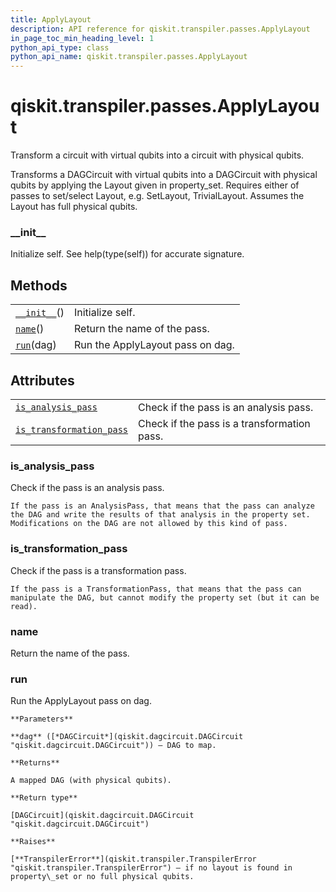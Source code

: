 ```yaml
---
title: ApplyLayout
description: API reference for qiskit.transpiler.passes.ApplyLayout
in_page_toc_min_heading_level: 1
python_api_type: class
python_api_name: qiskit.transpiler.passes.ApplyLayout
---
```


# qiskit.transpiler.passes.ApplyLayout

<Class id="qiskit.transpiler.passes.ApplyLayout" isDedicatedPage={true} github="https://github.com/qiskit/qiskit/tree/stable/0.18/qiskit/transpiler/passes/layout/apply_layout.py" signature="ApplyLayout(*args, **kwargs)">
  Transform a circuit with virtual qubits into a circuit with physical qubits.

  Transforms a DAGCircuit with virtual qubits into a DAGCircuit with physical qubits by applying the Layout given in property\_set. Requires either of passes to set/select Layout, e.g. SetLayout, TrivialLayout. Assumes the Layout has full physical qubits.

  ### \_\_init\_\_

  <Function id="qiskit.transpiler.passes.ApplyLayout.__init__" name="__init__" signature="__init__()">
    Initialize self. See help(type(self)) for accurate signature.
  </Function>

  ## Methods

  |                                                                                                                |                                  |
  | -------------------------------------------------------------------------------------------------------------- | -------------------------------- |
  | [`__init__`](#qiskit.transpiler.passes.ApplyLayout.__init__ "qiskit.transpiler.passes.ApplyLayout.__init__")() | Initialize self.                 |
  | [`name`](#qiskit.transpiler.passes.ApplyLayout.name "qiskit.transpiler.passes.ApplyLayout.name")()             | Return the name of the pass.     |
  | [`run`](#qiskit.transpiler.passes.ApplyLayout.run "qiskit.transpiler.passes.ApplyLayout.run")(dag)             | Run the ApplyLayout pass on dag. |

  ## Attributes

  |                                                                                                                                                        |                                             |
  | ------------------------------------------------------------------------------------------------------------------------------------------------------ | ------------------------------------------- |
  | [`is_analysis_pass`](#qiskit.transpiler.passes.ApplyLayout.is_analysis_pass "qiskit.transpiler.passes.ApplyLayout.is_analysis_pass")                   | Check if the pass is an analysis pass.      |
  | [`is_transformation_pass`](#qiskit.transpiler.passes.ApplyLayout.is_transformation_pass "qiskit.transpiler.passes.ApplyLayout.is_transformation_pass") | Check if the pass is a transformation pass. |

  ### is\_analysis\_pass

  <Function id="qiskit.transpiler.passes.ApplyLayout.is_analysis_pass" name="is_analysis_pass" signature="property is_analysis_pass">
    Check if the pass is an analysis pass.

    If the pass is an AnalysisPass, that means that the pass can analyze the DAG and write the results of that analysis in the property set. Modifications on the DAG are not allowed by this kind of pass.
  </Function>

  ### is\_transformation\_pass

  <Function id="qiskit.transpiler.passes.ApplyLayout.is_transformation_pass" name="is_transformation_pass" signature="property is_transformation_pass">
    Check if the pass is a transformation pass.

    If the pass is a TransformationPass, that means that the pass can manipulate the DAG, but cannot modify the property set (but it can be read).
  </Function>

  ### name

  <Function id="qiskit.transpiler.passes.ApplyLayout.name" name="name" signature="name()">
    Return the name of the pass.
  </Function>

  ### run

  <Function id="qiskit.transpiler.passes.ApplyLayout.run" name="run" signature="run(dag)">
    Run the ApplyLayout pass on dag.

    **Parameters**

    **dag** ([*DAGCircuit*](qiskit.dagcircuit.DAGCircuit "qiskit.dagcircuit.DAGCircuit")) – DAG to map.

    **Returns**

    A mapped DAG (with physical qubits).

    **Return type**

    [DAGCircuit](qiskit.dagcircuit.DAGCircuit "qiskit.dagcircuit.DAGCircuit")

    **Raises**

    [**TranspilerError**](qiskit.transpiler.TranspilerError "qiskit.transpiler.TranspilerError") – if no layout is found in property\_set or no full physical qubits.
  </Function>
</Class>


